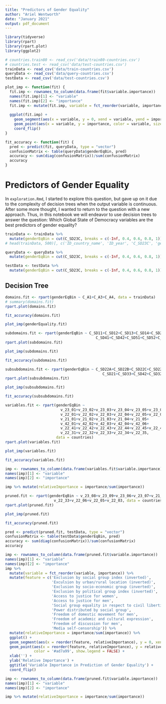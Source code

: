```yaml
---
title: "Predictors of Gender Equality"
author: "Ariel Wentworth"
date: "January 2021"
output: pdf_document
---
```


```r
library(tidyverse)
library(rpart)
library(rpart.plot)
library(ggplot2)
```

```r
# countries.train80 <- read_csv('data/train80-countries.csv')
# countries.test <- read_csv('data/test-countries.csv')
trainData <- read_csv('data/train-countries.csv')
queryData <- read_csv('data/query-countries.csv')
testData <- read_csv('data/test-countries.csv')
```

```r
plot_imp <- function(fit) {
  fit.imp <- rownames_to_column(data.frame(fit$variable.importance))
  names(fit.imp)[1] <- "variable"
  names(fit.imp)[2] <- "importance"
  fit.imp <- mutate(fit.imp, variable = fct_reorder(variable, importance))
  
  ggplot(fit.imp) +
    geom_segment(aes(x = variable, y = 0, xend = variable, yend = importance)) +
    geom_point(aes(x = variable, y = importance, color = variable, size = 1.2), show.legend = FALSE) + 
    coord_flip()
}
```

```r
fit_accuracy <- function(fit) {
  pred <- predict(fit, queryData, type = "vector")
  confusionMatrix <- table(queryData$genderEqBin, pred)
  accuracy <- sum(diag(confusionMatrix))/sum(confusionMatrix)
  accuracy
}
```

# Predictors of Gender Equality

In `exploration.Rmd`, I started to explore this question, but gave up on it due to the complexity of decision trees when the output variable is continuous. After some more thought, I wanted to return to the question with a new approach. Thus, in this notebook we will endeavor to use decision trees to answer the question: Which Global State of Democracy variables are the best predictors of gender equality?

```r
trainData <- trainData %>%
  mutate(genderEqBin = cut(C_SD23C, breaks = c(-Inf, 0.4, 0.6, 0.8, 1)))
# head(trainData, 500)[, c('ID_country_name', 'ID_year', 'C_SD23C', 'genderEqBin')]

queryData <- queryData %>%
  mutate(genderEqBin = cut(C_SD23C, breaks = c(-Inf, 0.4, 0.6, 0.8, 1)))

testData <- testData %>%
  mutate(genderEqBin = cut(C_SD23C, breaks = c(-Inf, 0.4, 0.6, 0.8, 1)))
```



## Decision Tree

```r
domains.fit <- rpart(genderEqBin ~ C_A1+C_A3+C_A4, data = trainData)
# summary(domains.fit)
rpart.plot(domains.fit)
```

```r
fit_accuracy(domains.fit)
```


```r
plot_imp(genderEquality.fit)
```


```r
subdomains.fit <- rpart(genderEqBin ~ C_SD11+C_SD12+C_SD13+C_SD14+C_SD21+C_SD22+C_SD31+C_SD32+C_SD33+
                                         C_SD41+C_SD42+C_SD51+C_SD52+C_SD53+C_SD54, data = trainData)
rpart.plot(subdomains.fit)
```

```r
plot_imp(subdomains.fit)
```

```r
fit_accuracy(subdomains.fit)
```



```r
subsubdomains.fit <- rpart(genderEqBin ~ C_SD22A+C_SD22B+C_SD22C+C_SD22D+C_SD22E+C_SD13+
                                            C_SD21+C_SD33+C_SD42+C_SD32+C_SD23A+C_SD23B, data = trainData)
rpart.plot(subsubdomains.fit)
```

```r
plot_imp(subsubdomains.fit)
```

```r
fit_accuracy(subsubdomains.fit)
```


```r
variables.fit <- rpart(genderEqBin ~
                         v_23_01+v_23_02+v_23_03+v_23_04+v_23_05+v_23_06+v_23_07+v_23_08+v_23_09+v_23_10+
                         v_22_01+v_22_02+v_22_03+v_22_04+v_22_05+v_22_06+v_22_07+v_22_08+
                         v_21_01+v_21_02+v_21_03+v_21_04+v_21_05+
                         v_42_01+v_42_02+v_42_03+v_42_04+v_42_06+
                         v_22_41+v_22_42+v_22_43+v_22_44+v_22_45+v_22_46+v_22_47+ 
                         v_22_31+v_22_32+v_22_33+v_22_34+v_22_35,
                       data = countries)
rpart.plot(variables.fit)
```

```r
plot_imp(variables.fit)
```

```r
fit_accuracy(variables.fit)
```

```r
imp <- rownames_to_column(data.frame(variables.fit$variable.importance))
names(imp)[1] <- "variable"
names(imp)[2] <- "importance"

imp %>% mutate(relativeImportance = importance/sum(importance))
```

```r
pruned.fit <- rpart(genderEqBin ~ v_23_08+v_23_09+v_23_06+v_23_07+v_21_02+v_21_01+v_23_02+v_23_04+
                      v_22_33+v_22_06+v_22_05+v_22_03, data = countries)
rpart.plot(pruned.fit)
```

```r
plot_imp(pruned.fit)
```

```r
fit_accuracy(pruned.fit)
```


```r
pred <- predict(pruned.fit, testData, type = "vector")
confusionMatrix <- table(testData$genderEqBin, pred)
accuracy <- sum(diag(confusionMatrix))/sum(confusionMatrix)
accuracy
```



```r
imp <- rownames_to_column(data.frame(pruned.fit$variable.importance))
names(imp)[1] <- "variable"
names(imp)[2] <- "importance"
imp %>% 
  mutate(variable = fct_reorder(variable, importance)) %>%
  mutate(feature = c('Exclusion by social group index (inverted)',
                     'Exculsion by urban/rural location (inverted)',
                     'Exclusion by socio-economic group (inverted)',
                     'Exclusion by political group index (inverted)',
                     'Access to justice for women',
                     'Access to justice for men',
                     'Social group equality in respect to civil liberties',
                     'Power distributed by social group',
                     'Freedom of domestic movement for men',
                     'Freedom of academic and cultural expression',
                     'Freedom of discussion for men',
                     'Media self-censorship')) %>%
  mutate(relativeImportance = importance/sum(importance)) %>%
  ggplot() +
  geom_segment(aes(x = reorder(feature, relativeImportance), y = 0, xend = feature, yend = relativeImportance)) +
  geom_point(aes(x = reorder(feature, relativeImportance), y = relativeImportance, size = 1.2),
             color = '#ad7a99', show.legend = FALSE) +
  xlab('') +
  ylab('Relative Importance') + 
  ggtitle('Variable Importance in Prediction of Gender Equality') +
  coord_flip()
```

```r
imp <- rownames_to_column(data.frame(pruned.fit$variable.importance))
names(imp)[1] <- "variable"
names(imp)[2] <- "importance"

imp %>% mutate(relativeImportance = importance/sum(importance))
```

